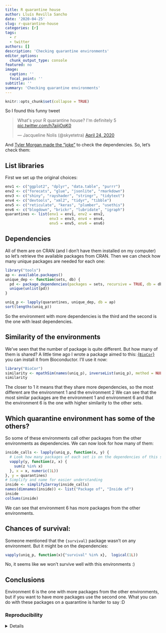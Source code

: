 ```yaml
---
title: R quarantine house
author: Lluís Revilla Sancho
date: '2020-04-25'
slug: r-quarantine-house
categories: [r]
tags:
  - r
  - twitter
authors: []
description: 'Checking quarantine environments'
editor_options:
  chunk_output_type: console
featured: no
image:
  caption: ''
  focal_point: ''
subtitle: ''
summary: 'Checking quarantine environments'
---
```


```r
knitr::opts_chunk$set(collapse = TRUE)
```


So I found this funny tweet  

<blockquote class="twitter-tweet" data-partner="tweetdeck"><p lang="en" dir="ltr">What&#39;s your R quarantine house? I&#39;m definitely 5 <a href="https://t.co/h7aiijOqK0">pic.twitter.com/h7aiijOqK0</a></p>&mdash; Jacqueline Nolis (@skyetetra) <a href="https://twitter.com/skyetetra/status/1253774850356768768?ref_src=twsrc%5Etfw">April 24, 2020</a></blockquote>
<script async src="https://platform.twitter.com/widgets.js" charset="utf-8"></script>

And [Tyler Morgan made the "joke"](https://twitter.com/tylermorganwall/status/1253778147423727621) to check the dependencies. So, let's check them:

## List libraries

First we set up the original choices:

```r
env1 <- c("ggplot2", "dplyr", "data.table", "purrr")
env2 <- c("forecats", "glue", "jsonlite", "rmarkdown")
env3 <- c("shiny", "rayshader", "stringr", "tidytext")
env4 <- c("devtools", "xml2", "tidyr", "tibble")
env5 <- c("reticulate", "keras", "plumber", "usethis")
env6 <- c("blogdown", "brickr", "lubridate", "igraph")
quarantines <- list(env1 = env1, env2 = env2, 
                    env3 = env3, env4 = env4, 
                    env5 = env5, env6 = env6)
```

## Dependencies

All of them are on CRAN (and I don't have them installed on my computer) so let's retrieve the available packages from CRAN. Then we can check how many unique packages are needed for each one:

```r
library("tools")
ap <- available.packages()
unique_dep <- function(sets, db) {
  pd <- package_dependencies(packages = sets, recursive = TRUE, db = db)
  unique(unlist(pd))
}

uniq_p <- lapply(quarantines, unique_dep, db = ap)
sort(lengths(uniq_p))
```

So the environment with more dependencies is the third and the second is the one with least dependencies.

## Similarity of the environments

We've seen that the number of package is quite different. But how many of them is shared?
A little time ago I wrote a package aimed to this: [{`BioCor`}](https://bioconductor.org/packages/BioCor) you can install it from Bioconductor. I'll use it now:

```r
library("BioCor")
similarity <- mpathSim(names(uniq_p), inverseList(uniq_p), method = NULL)
similarity
```

The closer to 1 it means that they share more dependencies, so the most different are the environment 1 and the environment 2
We can see that the most similar packages are the environment 1 and environment 6 and 
that the environment 6 is the one with higher similarity to the other sets.

## Which quarantine environment has some of the others?

So some of these environments call other packages from the other environments as dependencies.
We can now look for how many of them:

```r
inside_calls <- lapply(uniq_p, function(x, y) {
  # Look how many packages of each set is on the dependencies of this set
  vapply(y, function(z, x) { 
    sum(z %in% x)
  }, x = x, numeric(1L))
}, y = quarantines)
# Simplify and name for easier understanding
inside <- simplify2array(inside_calls)
names(dimnames(inside)) <- list("Package of", "Inside of")
inside
colSums(inside)
```

We can see that environment 6 has more packages from the other environments.

## Chances of survival:

Someone mentioned that the `{survival}` package wasn't on any environment. 
But it might be on the dependencies:

```r
vapply(uniq_p, function(x){"survival" %in% x},  logical(1L))
```

No, it seems like we won't survive well with this environments :)

## Conclusions

Environment 6 is the one with more packages from the other environments, but if you want to have more packages use the second one. What you can do with these packages on a quarantine is harder to say :D

### Reproducibility

<details>
```r
## Reproducibility info
options(width = 120)
sessioninfo::session_info()
```
</details>
